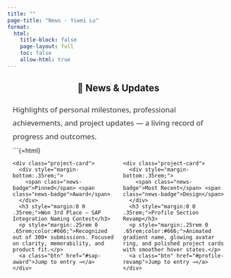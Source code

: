 ```yaml
---
title: ""
page-title: "News - Yiwei Lu"
format:
  html:
    title-block: false
    page-layout: full
    toc: false
    allow-html: true
---
```


<style>
:root { --news-blue:#0d6efd; --news-line:#9bb9ff; }

.news-wrap{max-width:980px;margin:0 auto;padding:0 12px;}
.news-intro{margin:22px auto 8px;font-size:1.05rem;line-height:1.8;color:#333;font-family:system-ui,-apple-system,"Segoe UI",Roboto,"Helvetica Neue",sans-serif;}
.news-badge{display:inline-block;font-size:.78rem;padding:.2em .6em;border-radius:999px;background:#f5f9ff;border:1px solid #d8e2f1;color:#0b3d91;}

.project-card{
  border:1px solid #e7ebf3;border-radius:14px;padding:1rem 1.1rem;background:#fff;
  box-shadow:0 4px 18px rgba(0,0,0,.04);
}
.project-card .btn{margin-top:.25rem;}

.btn{
  display:inline-flex;align-items:center;gap:.42em;padding:.52rem .9rem;border-radius:10px;
  border:1px solid #d6e4ff;text-decoration:none;background:#f5f9ff;color:#0b3d91;font-weight:600;
}
.btn:hover{background:#eef5ff;border-color:#c8dafc;color:#08347a;text-decoration:none;}

/* Make Quarto columns equal height */
.columns > .column{ display:flex; }
.columns > .column > .project-card{ display:flex; flex-direction:column; height:100%; }

/* Timeline */
.news-tl{ --datew:120px; --dot: var(--news-blue); }
.news-tl-year{ font-weight:800; font-size:1.2rem; color:#2c3e50; margin:28px 0 10px; }

.news-tl-list{
  display:grid;
  grid-template-columns: var(--datew) 28px 1fr;
  row-gap:16px;
  position:relative;
}

/* Strong, always-visible vertical line */
.news-tl-list::before{
  content:"";
  position:absolute;
  top:0; bottom:0;
  left: calc(var(--datew) + 14px); /* center of the 28px dot column */
  width:3px;
  background: linear-gradient(180deg,
    rgba(13,110,253,.35) 0%,
    rgba(13,110,253,.45) 20%,
    rgba(13,110,253,.45) 80%,
    rgba(13,110,253,.35) 100%);
  border-radius:2px;
  box-shadow:0 0 0 1px rgba(13,110,253,.08);
}

.news-tl-item{ display:contents; }
.news-tl-date{
  grid-column:1; align-self:start; justify-self:end; text-align:right; padding-right:12px;
  font-weight:700; color:var(--dot); font-size:.95rem;
}
.news-tl-dot{
  grid-column:2; width:14px; height:14px; border-radius:50%; border:3px solid var(--dot); background:#fff;
  justify-self:center; align-self:start; margin-top:.6rem; box-shadow:0 0 0 3px rgba(13,110,253,.12);
}
.news-tl-card{ grid-column:3; }

@media (max-width:740px){ .news-tl{ --datew:98px; } .news-tl-list{ grid-template-columns: var(--datew) 26px 1fr; } }
@media (max-width:480px){ .news-tl{ --datew:86px; } .news-tl-date{ font-size:.9rem; } .news-tl-list{ grid-template-columns: var(--datew) 24px 1fr; } }
</style>

<div class="news-wrap">
  <h2 style="text-align:center;">📰 News & Updates</h2>

  <p class="news-intro">
    Highlights of personal milestones, professional achievements, and project updates — a living record of progress and outcomes.
  </p>

```{=html}
<div class="columns">
  <div class="column" style="width:50%;">
    <div class="project-card">
      <div style="margin-bottom:.35rem;">
        <span class="news-badge">Pinned</span> <span class="news-badge">Award</span>
      </div>
      <h3 style="margin:0 0 .35rem;">Won 3rd Place — SAP Integration Naming Contest</h3>
      <p style="margin:.25rem 0 .65rem;color:#666;">Recognized out of 300+ submissions. Focused on clarity, memorability, and product fit.</p>
      <a class="btn" href="#sap-award">Jump to entry →</a>
    </div>
  </div>

  <div class="column" style="width:50%;">
    <div class="project-card">
      <div style="margin-bottom:.35rem;">
        <span class="news-badge">Most Recent</span> <span class="news-badge">Design</span>
      </div>
      <h3 style="margin:0 0 .35rem;">Profile Section Revamp</h3>
      <p style="margin:.25rem 0 .65rem;color:#666;">Animated gradient name, glowing avatar ring, and polished project cards with smoother hover states.</p>
      <a class="btn" href="#profile-revamp">Jump to entry →</a>
    </div>
  </div>
</div>
